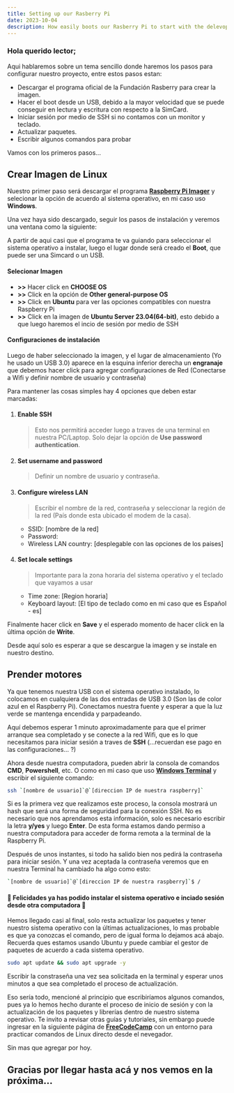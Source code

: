 ```yaml
---
title: Setting up our Rasberry Pi
date: 2023-10-04
description: How easily boots our Rasberry Pi to start with the delevopment of our Webiste
---
```


<ImageComponent src="/raspberry-pi/2/cover.jpg" />

### Hola querido lector;

Aqui hablaremos sobre un tema sencillo donde haremos los pasos para configurar nuestro proyecto, entre estos pasos estan:

- Descargar el programa oficial de la Fundación Rasberry para crear la imagen.
- Hacer el boot desde un USB, debido a la mayor velocidad que se puede conseguir en lectura y escritura con respecto a la SimCard.
- Iniciar sesión por medio de SSH si no contamos con un monitor y teclado.
- Actualizar paquetes.
- Escribir algunos comandos para probar

Vamos con los primeros pasos...

## Crear Imagen de Linux

Nuestro primer paso será descargar el programa **<a href="https://www.raspberrypi.com/software/" target="_blank">Raspberry Pi Imager</a>** y
selecionar la opción de acuerdo al sistema operativo, en mi caso uso **Windows**.

<ImageComponent src="/raspberry-pi/2/1-Imager.png" />

Una vez haya sido descargado, seguir los pasos de instalación y veremos una ventana como la siguiente:

<ImageComponent src="/raspberry-pi/2/2-1-imager.png" />

A partir de aqui casi que el programa te va guiando para seleccionar el sistema operativo a instalar, luego el lugar donde será creado el **Boot**,
que puede ser una Simcard o un USB.

#### Selecionar Imagen

- **>>** Hacer click en **CHOOSE OS**
- **>>** Click en la opción de **Other general-purpose OS**
- **>>** Click en **Ubuntu** para ver las opciones compatibles con nuestra Raspberry Pi
- **>>** Click en la imagen de **Ubuntu Server 23.04\(64\-bit\)**, esto debido a que luego haremos el incio de sesión por medio de SSH

<ImageComponent src="/raspberry-pi/2/2-2-imager.png" />

#### Configuraciones de instalación

Luego de haber seleccionado la imagen, y el lugar de almacenamiento \(Yo he usado un USB 3.0\) aparece en la esquina inferior derecha un **engranaje** que
debemos hacer click para agregar configuraciones de Red \(Conectarse a Wifi y definir nombre de usuario y contraseña\)

<ImageComponent src="/raspberry-pi/2/2-3-imager.png" />

Para mantener las cosas simples hay 4 opciones que deben estar marcadas:

1.  #### Enable SSH

    > Esto nos permitirá acceder luego a traves de una terminal en nuestra PC/Laptop. Solo dejar la opción de **Use password authentication**.

2.  #### Set username and password

    > Definir un nombre de usuario y contraseña.

3.  #### Configure wireless LAN

    > Escribir el nombre de la red, contraseña y seleccionar la región de la red \(País donde esta ubicado el modem de la casa\).

    - SSID: \[nombre de la red\]
    - Password:
    - Wireless LAN country: \[desplegable con las opciones de los paises\]

4.  #### Set locale settings

    > Importante para la zona horaria del sistema operativo y el teclado que vayamos a usar

    - Time zone: \[Region horaria\]
    - Keyboard layout: \[El tipo de teclado como en mi caso que es Español - es\]

Finalmente hacer click en **Save** y el esperado momento de hacer click en la última opción de **Write**.

Desde aquí solo es esperar a que se descargue la imagen y se instale en nuestro destino.

## Prender motores

Ya que tenemos nuestra USB con el sistema operativo instalado, lo colocamos en cualquiera de las dos entradas de USB 3.0 \(Son las de color azul en el
Raspberry Pi\). Conectamos nuestra fuente y esperar a que la luz verde se mantenga encendida y parpadeando.

Aquí debemos esperar 1 minuto aproximadamente para que el primer arranque sea completado y se conecte a la red Wifi, que es lo que necesitamos para
iniciar sesión a traves de **SSH** \(...recuerdan ese pago en las configuraciones... ?\)

Ahora desde nuestra computadora, pueden abrir la consola de comandos **CMD**, **Powershell**, etc. O como en mi caso que uso
**<a href="https://apps.microsoft.com/detail/windows-terminal/9N0DX20HK701" target="_blank">Windows Terminal</a>** y escribir el siguiente comando:

```bash
ssh `[nombre de usuario]`@`[direccion IP de nuestra raspberry]`
```

Si es la primera vez que realizamos este proceso, la consola mostrará un hash que será una forma de seguridad para la conexión SSH. No es necesario que
nos aprendamos esta información, solo es necesario escribir la letra **y/yes** y luego **Enter**. De esta forma estamos dando permiso a nuestra
computadora para acceder de forma remota a la terminal de la Raspberry Pi.

Después de unos instantes, si todo ha salido bien nos pedirá la contraseña para iniciar sesión. Y una vez aceptada la contraseña veremos que en
nuestra Terminal ha cambiado ha algo como esto:

```bash
`[nombre de usuario]`@`[direccion IP de nuestra raspberry]`$ /
```

#### 🎉 Felicidades ya has podido instalar el sistema operativo e inciado sesión desde otra computadora 🎉

Hemos llegado casi al final, solo resta actualizar los paquetes y tener nuestro sistema operativo con la últimas actualizaciones, lo mas
probable es que ya conozcas el comando, pero de igual forma lo dejamos acá abajo. Recuerda ques estamos usando Ubuntu y puede cambiar el gestor de
paquetes de acuerdo a cada sistema operativo.

```bash
sudo apt update && sudo apt upgrade -y
```

Escribir la constraseña una vez sea solicitada en la terminal y esperar unos minutos a que sea completado el proceso de actualización.

Eso sería todo, mencioné al principio que escribiríamos algunos comandos, pues ya lo hemos hecho durante el proceso de inicio de sesión y con la
actualización de los paquetes y librerías dentro de nuestro sistema operativo. Te invito a revisar otras guías y tutoriales, sin embargo puede ingresar
en la siguiente página de
**<a href="https://www.freecodecamp.org/learn/relational-database/learn-bash-by-building-a-boilerplate/build-a-boilerplate" target="_blank">
FreeCodeCamp</a>** con un entorno para practicar comandos de Linux directo desde el nevegador.

Sin mas que agregar por hoy.

## Gracias por llegar hasta acá y nos vemos en la próxima...
